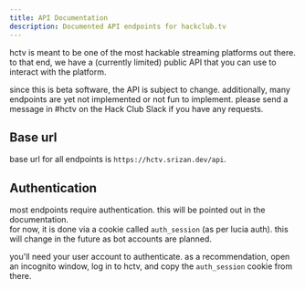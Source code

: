 ```yaml
---
title: API Documentation
description: Documented API endpoints for hackclub.tv
---
```


hctv is meant to be one of the most hackable streaming platforms out there. to that end, we have a (currently limited) public API that you can use to interact with the platform.

since this is beta software, the API is subject to change. additionally, many endpoints are yet not implemented or not fun to implement. please send a message in #hctv on the Hack Club Slack if you have any requests.

## Base url

base url for all endpoints is `https://hctv.srizan.dev/api`.

## Authentication

most endpoints require authentication. this will be pointed out in the documentation.  
for now, it is done via a cookie called `auth_session` (as per lucia auth). this will change in the future as bot accounts are planned.

you'll need your user account to authenticate. as a recommendation, open an incognito window, log in to hctv, and copy the `auth_session` cookie from there.
